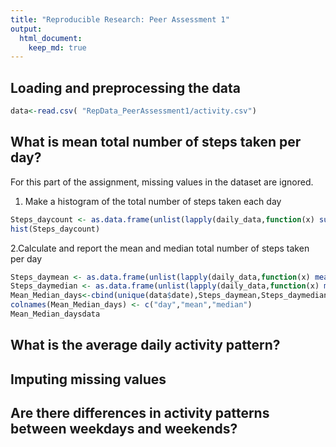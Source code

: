 ```yaml
---
title: "Reproducible Research: Peer Assessment 1"
output: 
  html_document:
    keep_md: true
---
```



## Loading and preprocessing the data
```r
data<-read.csv( "RepData_PeerAssessment1/activity.csv")
```


## What is mean total number of steps taken per day?

For this part of the assignment, missing values in the dataset are ignored.

1. Make a histogram of the total number of steps taken each day

```r
Steps_daycount <- as.data.frame(unlist(lapply(daily_data,function(x) sum(x[,c("steps")]))))[,1]
hist(Steps_daycount)

```

2.Calculate and report the mean and median total number of steps taken per day

```r
Steps_daymean <- as.data.frame(unlist(lapply(daily_data,function(x) mean(x[,c("steps")]))))[,1]
Steps_daymedian <- as.data.frame(unlist(lapply(daily_data,function(x) median(x[,c("steps")]))))[,1]
Mean_Median_days<-cbind(unique(data$date),Steps_daymean,Steps_daymedian)
colnames(Mean_Median_days) <- c("day","mean","median")
Mean_Median_daysdata
```


## What is the average daily activity pattern?



## Imputing missing values



## Are there differences in activity patterns between weekdays and weekends?
